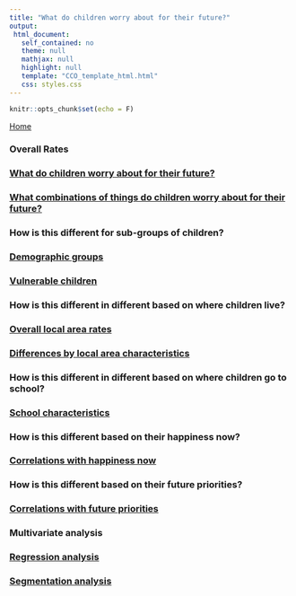 ```yaml
---
title: "What do children worry about for their future?"
output: 
 html_document: 
   self_contained: no
   theme: null
   mathjax: null
   highlight: null
   template: "CCO_template_html.html"
   css: styles.css
---
```


```r
knitr::opts_chunk$set(echo = F)
```

<a href="index.html">Home</a></li>

<h3>Overall Rates</h3>


<div class="topic_navList">
<a class="meta_navList_link" href="9-17_worry_overall.html">
<h3 class="list_header">What do children worry about for their future?</h3></a>
</div>

<div class="topic_navList">
<a class="meta_navList_link" href="9-17_worry_combs.html">
<h3 class="list_header">What combinations of things do children worry about for their future?</h3></a>
</div>

<h3>How is this different for sub-groups of children?</h3>

<div class="topic_navList">
<a class="meta_navList_link" href="9-17_worry_child_chars.html">
<h3 class="list_header">Demographic groups</h3></a>
</div>

<div class="topic_navList">
<a class="meta_navList_link" href="9-17_worry_disad.html">
<h3 class="list_header">Vulnerable children</h3></a>
</div>

<h3>How is this different in different based on where children live?</h3>

<div class="topic_navList">
<a class="meta_navList_link" href="9-17_worry_map.html">
<h3 class="list_header">Overall local area rates</h3></a>
</div>

<div class="topic_navList">
<a class="meta_navList_link" href="9-17_worry_area_chars.html">
<h3 class="list_header">Differences by local area characteristics</h3></a>
</div>

<h3>How is this different in different based on where children go to school?</h3>

<div class="topic_navList">
<a class="meta_navList_link" href="9-17_worry_school.html">
<h3 class="list_header">School characteristics</h3></a>
</div>

<h3>How is this different based on their happiness now?</h3>

<div class="topic_navList">
<a class="meta_navList_link" href="9-17_worry_happiness.html">
<h3 class="list_header">Correlations with happiness now</h3></a>
</div>

<h3>How is this different based on their future priorities?</h3>

<div class="topic_navList">
<a class="meta_navList_link" href="9-17_worry_important.html">
<h3 class="list_header">Correlations with future priorities</h3></a>
</div>

<h3>Multivariate analysis</h3>

<div class="topic_navList">
<a class="meta_navList_link" href="9-17_worry_regression.html">
<h3 class="list_header">Regression analysis</h3></a>
</div>

<div class="topic_navList">
<a class="meta_navList_link" href="9-17_worry_segmentation.html">
<h3 class="list_header">Segmentation analysis</h3></a>
</div>